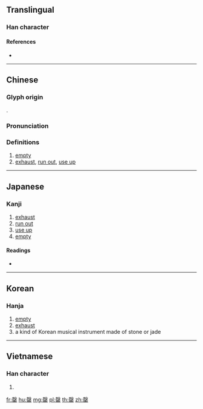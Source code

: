 {{character info/new}}
==Translingual==

===Han character===
{{Han char|rn=121|rad=缶|as=11|sn=17|four=47774|canj=GEOJU|ids=⿱殸缶}}

====References====
* {{Han ref|kx=0945.450|dkj=28167|dj=1386.180|hdz=52938.140|uh=7F44|ud=32580|bh=C16A|bd=49514}}

----

==Chinese==
{{zh-forms}}

===Glyph origin===
{{Han etym}}
{{Han compound|殸|缶|c1=p|c2=s|t2=pottery|ls=psc}}.

===Pronunciation===
{{zh-pron
|m=qìng
|c=hing3
|mn=qz,xm,zz:khèng
|mc=y
|oc=y
|ma=
|cat=a,v
}}

===Definitions===
{{zh-hanzi}}

# [[empty]]
# [[exhaust]], [[run out]], [[use up]]

----

==Japanese==

===Kanji===
{{ja-kanji|grade=|rs=缶11}}

# [[exhaust]]
# [[run out]]
# [[use up]]
# [[empty]]

====Readings====
* {{ja-readings|on=[[けい]] (kei), [[きょう]] (kyō)|kun=[[むなしい]] (munashii)|nanori=}}

----

==Korean==

===Hanja===
{{ko-hanja|hangeul=경|eumhun=|rv=gyeong|mr=kyŏng|y=kyeng}}

# [[empty]]
# [[exhaust]]
# a kind of Korean musical instrument made of stone or jade

----

==Vietnamese==

===Han character===
{{vi-hantu|[[khánh]]|rs=缶11}}

# {{defn|lang=vi|sort=缶11}}

[[fr:罄]]
[[hu:罄]]
[[mg:罄]]
[[pl:罄]]
[[th:罄]]
[[zh:罄]]
